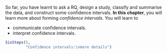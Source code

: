 ::: {.objectivesBox .objectives data-latex="{iconmonstr-target-4-240.png}"}
So far, you have learnt to ask a RQ, design a study, classify and summarise the data, and construct some confidence intervals.
**In this chapter**, you will learn more about forming *confidence intervals*.
You will learn to

* communicate confidence intervals.
* interpret confidence intervals.
:::



```r
SixSteps(5, 
         "Confidence intervals:\nmore details")
```